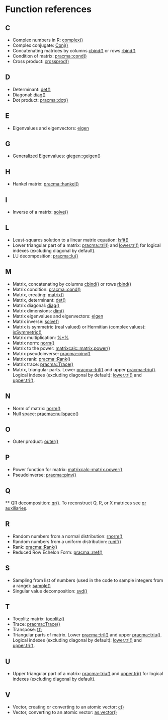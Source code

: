 # Function references {-}

## C {-}

* Complex numbers in R: [complex()](https://stat.ethz.ch/R-manual/R-patched/library/base/html/complex.html)
* Complex conjugate: [Conj()](https://stat.ethz.ch/R-manual/R-patched/library/base/html/complex.html)
* Concatenating matrices by columns [cbind()](https://stat.ethz.ch/R-manual/R-patched/library/base/html/cbind.html) or rows [rbind()](https://stat.ethz.ch/R-manual/R-patched/library/base/html/cbind.html)
* Condition of matrix: [pracma::cond()](https://rdrr.io/rforge/pracma/man/cond.html)
* Cross product: [crossprod()](https://stat.ethz.ch/R-manual/R-patched/library/base/html/crossprod.html)

## D {-}

* Determinant: [det()](https://stat.ethz.ch/R-manual/R-patched/library/base/html/det.html)
* Diagonal: [diag()](https://stat.ethz.ch/R-manual/R-patched/library/base/html/diag.html)
* Dot product: [pracma::dot()](https://rdrr.io/rforge/pracma/man/dot.html)

## E {-}

* Eigenvalues and eigenvectors: [eigen](https://stat.ethz.ch/R-manual/R-devel/library/base/html/eigen.html)

## G {-}

* Generalized Eigenvalues: [giegen::geigen()](https://rdrr.io/cran/geigen/man/geigen.html)

## H {-}

* Hankel matrix: [pracma::hankel()](https://rdrr.io/rforge/pracma/man/hankel.html)

## I {-}

* Inverse of a matrix: [solve()](https://stat.ethz.ch/R-manual/R-devel/library/base/html/solve.html)

## L {-}

* Least-squares solution to a linear matrix equation: [lsfit()](https://stat.ethz.ch/R-manual/R-patched/library/stats/html/lsfit.html)
* Lower triangular part of a matrix: [pracma::tril()](https://rdrr.io/rforge/pracma/man/tri.html) and [lower.tri()](https://stat.ethz.ch/R-manual/R-patched/library/base/html/lower.tri.html) for logical indexes (excluding diagonal by default).
* LU decomposition: [pracma::lu()](https://rdrr.io/cran/pracma/man/lu.html)

## M {-}

* Matrix, concatenating by columns [cbind()](https://stat.ethz.ch/R-manual/R-patched/library/base/html/cbind.html) or rows [rbind()](https://stat.ethz.ch/R-manual/R-patched/library/base/html/cbind.html)
* Matrix condition: [pracma::cond()](https://rdrr.io/rforge/pracma/man/cond.html)
* Matrix, creating: [matrix()](https://stat.ethz.ch/R-manual/R-patched/library/base/html/matrix.html)
* Matrix, determinant: [det()](https://stat.ethz.ch/R-manual/R-patched/library/base/html/det.html)
* Matrix diagonal: [diag()](https://stat.ethz.ch/R-manual/R-patched/library/base/html/diag.html)
* Matrix dimensions: [dim()](https://stat.ethz.ch/R-manual/R-patched/library/base/html/dim.html)
* Matrix eigenvalues and eigenvectors: [eigen](https://stat.ethz.ch/R-manual/R-devel/library/base/html/eigen.html)
* Matrix inverse: [solve()](https://stat.ethz.ch/R-manual/R-devel/library/base/html/solve.html)
* Matrix is symmetric (real valued) or Hermitian (complex values): [isSymmetric()](https://stat.ethz.ch/R-manual/R-patched/library/base/html/isSymmetric.html)
* Matrix multiplication: [%*%](https://stat.ethz.ch/R-manual/R-patched/library/base/html/matmult.html)
* Matrix norm: [norm()](https://stat.ethz.ch/R-manual/R-patched/library/base/html/norm.html)
* Matrix to the power: [matrixcalc::matrix.power()](https://www.rdocumentation.org/packages/matrixcalc/versions/1.0-3/topics/matrix.power)
* Matrix pseudoinverse: [pracma::pinv()](https://rdrr.io/cran/pracma/man/pinv.html)
* Matrix rank: [pracma::Rank()](https://rdrr.io/rforge/pracma/man/rank.html)
* Matrix trace: [pracma::Trace()](https://rdrr.io/rforge/pracma/man/trace.html)
* Matrix, triangular parts. Lower [pracma::tril()](https://rdrr.io/rforge/pracma/man/tri.html) and upper [pracma::triu()](https://rdrr.io/rforge/pracma/man/tri.html). Logical indexes (excluding diagonal by default): [lower.tri()](https://stat.ethz.ch/R-manual/R-patched/library/base/html/lower.tri.html) and [upper.tri()](https://stat.ethz.ch/R-manual/R-patched/library/base/html/lower.tri.html).

## N {-}

* Norm of matrix: [norm()](https://stat.ethz.ch/R-manual/R-patched/library/base/html/norm.html)
* Null space: [pracma::nullspace()](https://rdrr.io/rforge/pracma/man/nullspace.html)

## O {-}

* Outer product: [outer()](https://stat.ethz.ch/R-manual/R-patched/library/base/html/outer.html)

## P {-}

* Power function for matrix: [matrixcalc::matrix.power()](https://www.rdocumentation.org/packages/matrixcalc/versions/1.0-3/topics/matrix.power)
* Pseudoinverse: [pracma::pinv()](https://rdrr.io/cran/pracma/man/pinv.html)

## Q {-}

** QR decomposition: [qr()](https://stat.ethz.ch/R-manual/R-devel/library/base/html/qr.html). To reconstruct Q, R, or X matrices see [qr auxiliaries](https://stat.ethz.ch/R-manual/R-devel/library/base/html/qraux.html).

## R {-}

* Random numbers from a normal distribution: [rnorm()](https://stat.ethz.ch/R-manual/R-patched/library/stats/html/Normal.html)
* Random numbers from a uniform distribution: [runif()](https://stat.ethz.ch/R-manual/R-patched/library/stats/html/Uniform.html)
* Rank: [pracma::Rank()](https://rdrr.io/rforge/pracma/man/rank.html)
* Reduced Row Echelon Form: [pracma::rref()](https://rdrr.io/rforge/pracma/src/R/rref.R)

## S {-}

* Sampling from list of numbers (used in the code to sample integers from a range): [sample()](https://stat.ethz.ch/R-manual/R-patched/library/base/html/sample.html)
* Singular value decomposition: [svd()](https://stat.ethz.ch/R-manual/R-patched/library/base/html/svd.html)

## T {-}

* Toeplitz matrix: [toeplitz()](https://stat.ethz.ch/R-manual/R-patched/library/stats/html/toeplitz.html)
* Trace: [pracma::Trace()](https://rdrr.io/rforge/pracma/man/trace.html)
* Transpose: [t()](https://stat.ethz.ch/R-manual/R-devel/library/base/html/t.html)
* Triangular parts of matrix. Lower [pracma::tril()](https://rdrr.io/rforge/pracma/man/tri.html) and upper [pracma::triu()](https://rdrr.io/rforge/pracma/man/tri.html). Logical indexes (excluding diagonal by default): [lower.tri()](https://stat.ethz.ch/R-manual/R-patched/library/base/html/lower.tri.html) and [upper.tri()](https://stat.ethz.ch/R-manual/R-patched/library/base/html/lower.tri.html).

## U {-}

* Upper triangular part of a matrix: [pracma::triu()](https://rdrr.io/rforge/pracma/man/tri.html) and [upper.tri()](https://stat.ethz.ch/R-manual/R-patched/library/base/html/lower.tri.html) for logical indexes (excluding diagonal by default).

## V {-}

* Vector, creating or converting to an atomic vector: [c()](https://stat.ethz.ch/R-manual/R-patched/library/base/html/c.html)
* Vector, converting to an atomic vector: [as.vector()](https://stat.ethz.ch/R-manual/R-patched/library/base/html/vector.html)

